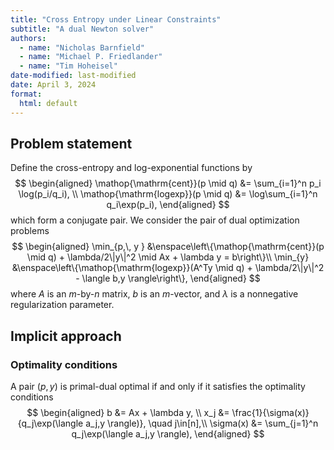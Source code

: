 ```yaml
---
title: "Cross Entropy under Linear Constraints"
subtitle: "A dual Newton solver"
authors:
  - name: "Nicholas Barnfield"
  - name: "Michael P. Friedlander"
  - name: "Tim Hoheisel"
date-modified: last-modified
date: April 3, 2024 
format:
  html: default
---
```


\newcommand{\logexp}{\mathop{\mathrm{logexp}}}
\newcommand{\cent}{\mathop{\mathrm{cent}}}
\newcommand{\ip}[1]{\langle #1 \rangle}

## Problem statement

Define the cross-entropy and log-exponential functions by
$$
\begin{aligned}
\cent(p \mid q) &= \sum_{i=1}^n p_i \log(p_i/q_i), \\
\logexp(p \mid q) &= \log\sum_{i=1}^n q_i\exp(p_i),
\end{aligned}
$$
which form a conjugate pair.  We consider the pair of dual optimization problems
$$
\begin{aligned}
\min_{p,\, y } &\enspace\left\{\cent(p \mid q) + \lambda/2\|y\|^2 \mid Ax + \lambda y = b\right\}\\
\min_{y} &\enspace\left\{\logexp(A^Ty \mid q) + \lambda/2\|y\|^2 - \ip{b,y}\right\},
\end{aligned}
$$
where $A$ is an $m$-by-$n$ matrix, $b$ is an $m$-vector, and $\lambda$ is a nonnegative regularization parameter.

## Implicit approach

### Optimality conditions

A pair $(p, y)$ is primal-dual optimal if and only if it satisfies the optimality conditions
$$
\begin{aligned}
b &= Ax + \lambda y, \\
x_j &= \frac{1}{\sigma(x)}{q_j\exp(\ip{a_j,y})}, \quad j\in[n],\\
\sigma(x) &= \sum_{j=1}^n q_j\exp(\ip{a_j,y}),
\end{aligned}
$$
